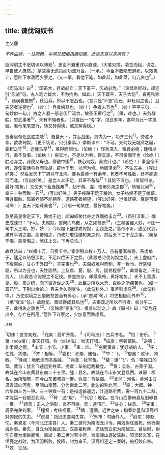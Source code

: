 ```yaml
---
---
---
```

title: 谏伐匈奴书
---



主父偃

*不作曲折，一往疏畅，中间又细细指画如画，此岂东京以来所有？*

臣闻明主不恶切谏以博观<sup>1</sup>，忠臣不避重诛以直谏，（大笔对插，凌空而起，诵之，早自使人慨然。）是故事无遗策而功流万世。（一承。）今臣不敢隐忠避死，以效愚计，愿陛下幸赦而少察之。（又一承。看他下笔，如此起，如此落，何亢爽也<sup>2</sup>。）

《司马法》曰<sup>3</sup>：“国虽大，好战必亡；天下虽平，忘战必危。”（谏武帝好战，却连引“忘战”句。古人笔力雄大，不为拘拘，如此。）天下既平，天子大恺<sup>4</sup>，春蒐秋狝<sup>5</sup>，诸侯春振旅<sup>6</sup>，秋治兵，所以不忘战也。（言只是“不忘”而已，非轻用之也。）且夫怒者逆德也<sup>7</sup>，（妙！）兵者凶器也，（妙！）争者末节也<sup>8</sup>。（妙！平平三句，一句妙似一句。）古之人君一怒必伏尸流血，故圣王重行之<sup>9</sup>。（重，难也。）夫务战胜，穷武事者<sup>10</sup>，未有不悔者也。（只提出一“悔”字。汉武末年，遂早为此一字提破。看他笔笔空行，转又转得快，煞又煞得快。）

昔秦皇帝任战胜之威<sup>11</sup>，蚕食天下，并吞战国，海内为一，功齐三代<sup>12</sup>。务胜不休，欲攻匈奴，（更不切论，只引秦事。）李斯谏曰：“不可。夫匈奴无城廓之居，委积之守<sup>13</sup>，迁徙鸟举<sup>14</sup>，难得而制也。（论绝！）轻兵深入，粮食必绝；踵粮以行，重不及事。（论绝！）得其地，不足以为利，得其民，不可役而守也（论绝！）胜必弃之，非民父母也。靡敝中国<sup>15</sup>，快心匈奴，非完计也。”（论绝！）秦皇帝不听，遂使蒙恬将兵而攻胡，辟地千里，以河为境。地固泽卤<sup>16</sup>，不生五谷，（写出好笑。）然后发天下丁男以守北河。暴兵露师十有余年，死者不可胜数，终不能逾河而北。（写出好笑。）是岂人众不足，兵革不备哉<sup>17</sup>？其势不可也。（带叙带论，最好
笔势。）又使天下蜚刍挽粟<sup>18</sup>，起于黄、腥、琅琊负海之郡<sup>19</sup>，转输北河<sup>20</sup>，率三十钟而致一石<sup>21</sup>。（写出好笑。）男子疾耕不足于粮饷，女子纺绩不足于帷幕。百姓靡敝，孤寡老弱不能相养，道路死者相望，（写出好笑。岂惟好笑。真是可恨可痛！）盖天下始畔秦也<sup>22</sup>。（只用一句煞住，最好笔势。）

及至高皇帝定天下，略地于边，闻匈奴聚代谷之外而欲击之<sup>23</sup>。（再引汉事。）御史成谏曰：“不可。夫匈奴，兽聚而鸟散，从之如搏景<sup>24</sup>，（三喻各自入妙，不图一句中入三喻，妙，妙！）今以陛下盛德攻匈奴，臣窃危之。”高帝不听，遂至代谷，果有平城之围。高帝悔之，乃使刘敬往结和亲之约，然后天下亡干戈之事。（秦皇不悔，高帝悔之，煞住上文。下再总论。）

故兵法曰：“兴师十万，日费千金。”秦常积众数十万人，虽有覆军杀将，系虏单于，适足以结怨深仇，不足以偿天下之费。（此段总论伐匈奴之费。）夫上虚府库，下敝百姓，甘心于外国<sup>25</sup>，非完事也<sup>26</sup>。夫匈奴难得而制，非一世也。行盗侵驱，所以为业也，天性固然。上及虞、夏、殷、周，固弗程督<sup>27</sup>，禽兽畜之，不比为人。（此段总论匈奴之不足伐。参差拉杂，却最条畅，真好笔势。）夫不上观虞、夏、股、周之统，而下循近世之失<sup>28</sup>，此臣之所以大恐，百姓之所疾苦也。（结一篇已毕。下别出余论。）且夫兵久则变生，（此句料外。）事苦则虑易<sup>29</sup>。（此句料中。）乃使边境之民靡敝愁苦而有离心，（承“虑易”句。）将吏相疑而外市<sup>30</sup>，（承“变生”句。）故尉佗、章邯得成其私也<sup>31</sup>，夫秦政之所以不行者，权分乎二子，此得失之效也<sup>32</sup>。（又独承“变生”句，极言以动之。）故《周书》曰：“安危在出令，存亡在所用。”愿陛下详察之，少加意而熟虑焉。

<sup>注释</sup>

<sup>1</sup>切谏：直言劝规。
<sup>2</sup>亢爽：高旷开朗。
<sup>3</sup>《司马法》：古兵书名。
<sup>4</sup>恺：安乐。
<sup>5</sup>蒐（sōu搜）：春天打猎。狝（xiǎn洗）：秋天打猎。
<sup>6</sup>振旅：整顿部队。
<sup>7</sup>逆德：非柔顺之德。
<sup>8</sup>末节：小节、小事。
<sup>9</sup>重：难。
<sup>10</sup>穷武事者：犹好战的人。
<sup>11</sup>任：任凭、凭借。
<sup>12</sup>齐：相等。
<sup>13</sup>委积：积聚、储备。
<sup>14</sup>举：飞。
<sup>15</sup>靡敝：败坏、凋敝。
<sup>16</sup>泽卤：地低洼而多盐碱。
<sup>17</sup>兵革：犹军备。
<sup>18</sup>蜚：通“飞”。刍：喂牲口的草。蜚刍：犹言飞速运到牲草。挽粟：车船运裁粮食。
<sup>19</sup>黄：县名。古莱子国。故城在今山东黄县东南二十五里。塍：县名，故城在今山东文登县西。琅琊：郡名，治所琅琊，在今山东诸城县一带。负海：背依海。
<sup>20</sup>北河：河名。黄河由甘肃省流向河套，至阴山南麓，分为南北二河，北边的称北河。
<sup>21</sup>率：大概。钟：六斛四斗为一钟。三十钟致一石：是指运输遥远，计道路所费，需一百九十二斛，才能运一石桹至北河。
<sup>22</sup>畔：通“叛”。
<sup>23</sup>代谷：地名。在今山西繁峙县及旧崞县一带。
<sup>24</sup>搏景：击人之阴影，言不可得。景：通“影”。
<sup>25</sup>甘心：快意。
<sup>26</sup>完事：周密完美的事。
<sup>27</sup>程督：考核视察。
<sup>28</sup>循：遵循。近世之失：指秦始皇和汉高祖对匈奴的失策。
<sup>29</sup>虑易：指思虑变易失常。
<sup>30</sup>外市：勾通外人。
<sup>31</sup>尉佗：即赵佗，秦真定（今河北正定县）人。秦二世时为南海龙川令。南海尉任嚣死，他行南海尉事。秦灭，自立为南越武王。汉高祖称帝，遗陆贾立佗为南越王。吕后时，尉佗自尊为南越武帝。章邯：秦二世时官少府，曾率骊山徒破陈胜、项梁起义军，在钜鹿之战时，为项羽所败，投降，封为雍王。汉高祖还定三秦时，被打败自杀。
<sup>32</sup>效：征验。